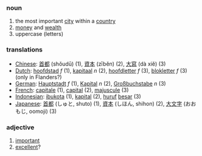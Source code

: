 === noun ===
# the most important [[city]] within a [[country]]
# [[money]] and [[wealth]]
# uppercase (letters)

=== translations ===
*[[Chinese]]: [[首都]] (shǒudū) (1), [[資本]] (zīběn) (2), [[大寫]] (dà xiě) (3)
*[[Dutch]]: [[hoofdstad]] ''f'' (1), [[kapitaal]] ''n'' (2), [[hoofdletter]] ''f'' (3), [[blokletter]] ''f'' (3) (only in Flanders?)
*[[German]]: [[Hauptstadt]] ''f'' (1), [[Kapital]] ''n'' (2), [[Großbuchstabe]] ''n'' (3)
*[[French]]: [[capitale]] (1), [[capital]] (2), [[majuscule]] (3)
*[[Indonesian]]: [[ibukota]] (1), [[kapital]] (2), [[huruf]] [[besar]] (3)
*[[Japanese]]: [[首都]] (しゅと, shuto) (1), [[資本]] (しほん, shihon) (2), [[大文字]] (おおもじ, oomoji) (3)

=== adjective ===
# [[important]]
# [[excellent]]?